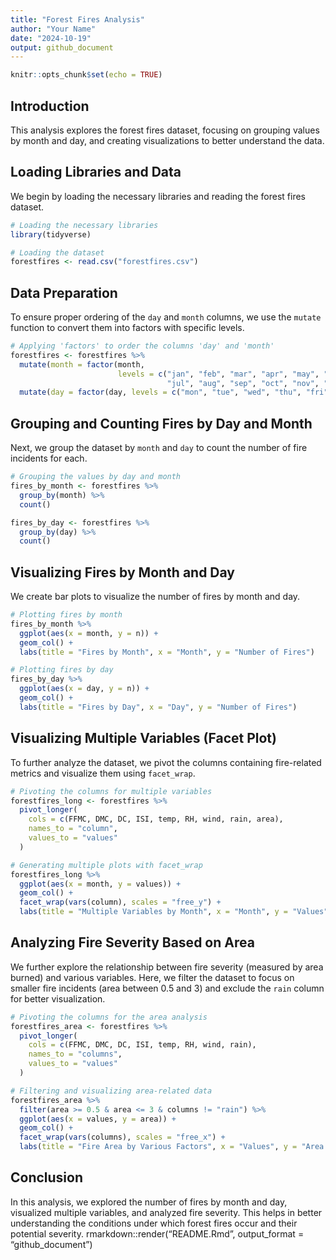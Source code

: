 ```yaml
---
title: "Forest Fires Analysis"
author: "Your Name"
date: "2024-10-19"
output: github_document
---
```


```r
knitr::opts_chunk$set(echo = TRUE)
```

## Introduction

This analysis explores the forest fires dataset, focusing on grouping values by month and day, and creating visualizations to better understand the data.

## Loading Libraries and Data

We begin by loading the necessary libraries and reading the forest fires dataset.

```r
# Loading the necessary libraries
library(tidyverse)

# Loading the dataset
forestfires <- read.csv("forestfires.csv")
```

## Data Preparation

To ensure proper ordering of the `day` and `month` columns, we use the `mutate` function to convert them into factors with specific levels.

```r
# Applying 'factors' to order the columns 'day' and 'month'
forestfires <- forestfires %>%
  mutate(month = factor(month, 
                        levels = c("jan", "feb", "mar", "apr", "may", "jun", 
                                   "jul", "aug", "sep", "oct", "nov", "dec"))) %>%
  mutate(day = factor(day, levels = c("mon", "tue", "wed", "thu", "fri", "sat", "sun")))
```

## Grouping and Counting Fires by Day and Month

Next, we group the dataset by `month` and `day` to count the number of fire incidents for each.

```r
# Grouping the values by day and month
fires_by_month <- forestfires %>%
  group_by(month) %>%
  count()

fires_by_day <- forestfires %>%
  group_by(day) %>%
  count()
```

## Visualizing Fires by Month and Day

We create bar plots to visualize the number of fires by month and day.

```r
# Plotting fires by month
fires_by_month %>%
  ggplot(aes(x = month, y = n)) +
  geom_col() +
  labs(title = "Fires by Month", x = "Month", y = "Number of Fires")

# Plotting fires by day
fires_by_day %>%
  ggplot(aes(x = day, y = n)) +
  geom_col() +
  labs(title = "Fires by Day", x = "Day", y = "Number of Fires")
```

## Visualizing Multiple Variables (Facet Plot)

To further analyze the dataset, we pivot the columns containing fire-related metrics and visualize them using `facet_wrap`.

```r
# Pivoting the columns for multiple variables
forestfires_long <- forestfires %>%
  pivot_longer(
    cols = c(FFMC, DMC, DC, ISI, temp, RH, wind, rain, area),
    names_to = "column",
    values_to = "values"
  )

# Generating multiple plots with facet_wrap
forestfires_long %>%
  ggplot(aes(x = month, y = values)) +
  geom_col() +
  facet_wrap(vars(column), scales = "free_y") +
  labs(title = "Multiple Variables by Month", x = "Month", y = "Values")
```

## Analyzing Fire Severity Based on Area

We further explore the relationship between fire severity (measured by area burned) and various variables. Here, we filter the dataset to focus on smaller fire incidents (area between 0.5 and 3) and exclude the `rain` column for better visualization.

```r
# Pivoting the columns for the area analysis
forestfires_area <- forestfires %>%
  pivot_longer(
    cols = c(FFMC, DMC, DC, ISI, temp, RH, wind, rain),
    names_to = "columns",
    values_to = "values"
  )

# Filtering and visualizing area-related data
forestfires_area %>%
  filter(area >= 0.5 & area <= 3 & columns != "rain") %>%
  ggplot(aes(x = values, y = area)) +
  geom_col() +
  facet_wrap(vars(columns), scales = "free_x") +
  labs(title = "Fire Area by Various Factors", x = "Values", y = "Area Burned")
```

## Conclusion

In this analysis, we explored the number of fires by month and day, visualized multiple variables, and analyzed fire severity. This helps in better understanding the conditions under which forest fires occur and their potential severity.
rmarkdown::render("README.Rmd", output_format = "github_document")


